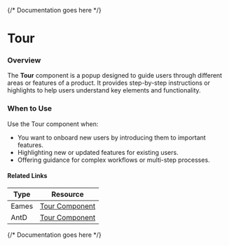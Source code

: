 

<Meta of={TourStories} />

{/* Documentation goes here */}

# Tour

### Overview
The **Tour** component is a popup  designed to guide users through different areas or features of a product. It provides step-by-step instructions or highlights to help users understand key elements and functionality.

### When to Use
Use the Tour component when:
- You want to onboard new users by introducing them to important features.
- Highlighting new or updated features for existing users.
- Offering guidance for complex workflows or multi-step processes.
#### Related Links

| Type  | Resource                                                                                                                                               |
| ----- | ------------------------------------------------------------------------------------------------------------------------------------------------------ |
| Eames | [Tour Component](https://www.figma.com/design/veXnmignQnJz8StIq10VJ5/Eames-2.0---Foundations-%26-Components?node-id=1721-40337&node-type=canvas&t=gOAJGJ8C9ev7N7lt-0) |
| AntD | [Tour Component](https://ant.design/components/tour) |

{/* Documentation goes here */}

<Canvas of={TourStories.ExampleNavLogo} />

